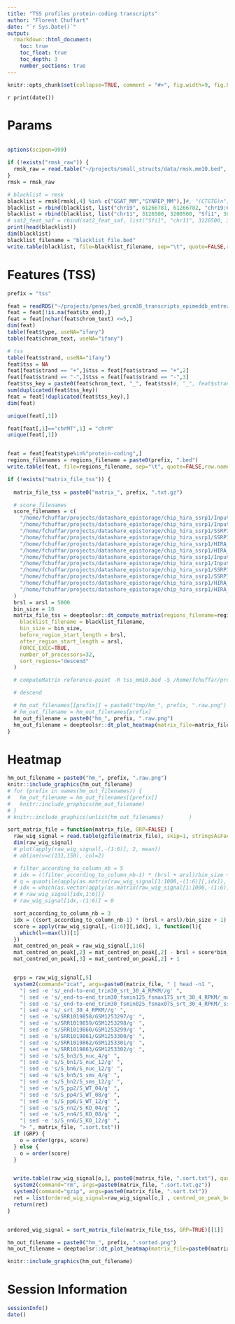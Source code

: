 ```yaml
---
title: "TSS profiles protein-coding transcripts"
author: "Florent Chuffart"
date: "`r Sys.Date()`"
output:
  rmarkdown::html_document:
    toc: true
    toc_float: true
    toc_depth: 3
    number_sections: true
---
```



```r
knitr::opts_chunk$set(collapse=TRUE, comment = "#>", fig.width=9, fig.height=6, eval=TRUE, echo=FALSE, results="hide")
```

`r print(date())`

# Params

```r
```


```r
options(scipen=999)

if (!exists("rmsk_raw")) {
  rmsk_raw = read.table("~/projects/small_structs/data/rmsk.mm10.bed", skip=1, stringsAsFactors=FALSE)
}
rmsk = rmsk_raw

# blacklist = rmsk
blacklist = rmsk[rmsk[,4] %in% c("GSAT_MM","SYNREP_MM"),]#, "(CTGTG)n"),]#
blacklist = rbind(blacklist, list("chr19", 61266781, 61266782, "chr19:61266781-61266782", 1404, "+"))
blacklist = rbind(blacklist, list("chr11", 3126500, 3200500, "Sfi1", 300, "-"))
# sat2_feat_saf = rbind(sat2_feat_saf, list("Sfi1", "chr11", 3126500, 3200500, "-"))
print(head(blacklist))
dim(blacklist)
blacklist_filename = "blacklist_file.bed"
write.table(blacklist, file=blacklist_filename, sep="\t", quote=FALSE,row.names=FALSE, col.names=FALSE)    
```



# Features (TSS)


```r
prefix = "tss"

feat = readRDS("~/projects/genes/bed_grcm38_transcripts_epimeddb_entrez.rds")
feat = feat[!is.na(feat$tx_end),]
feat = feat[nchar(feat$chrom_text) <=5,]
dim(feat)
table(feat$type, useNA="ifany")
table(feat$chrom_text, useNA="ifany")

# tss
table(feat$strand, useNA="ifany")
feat$tss = NA
feat[feat$strand == "+",]$tss = feat[feat$strand == "+",2]
feat[feat$strand == "-",]$tss = feat[feat$strand == "-",3]
feat$tss_key = paste0(feat$chrom_text, "_", feat$tss)#, "_", feat$strand)
sum(duplicated(feat$tss_key))
feat = feat[!duplicated(feat$tss_key),]
dim(feat)

unique(feat[,1])

feat[feat[,1]=="chrMT",1] = "chrM"
unique(feat[,1])


feat = feat[feat$type%in%"protein-coding",]
regions_filenames = regions_filename = paste0(prefix, ".bed")
write.table(feat, file=regions_filename, sep="\t", quote=FALSE,row.names=FALSE, col.names=FALSE)
```







```r
if (!exists("matrix_file_tss")) {
  
  matrix_file_tss = paste0("matrix_", prefix, ".txt.gz")

  # score_filenames
  score_filenames = c(
    "/home/fchuffar/projects/datashare_epistorage/chip_hira_ssrp1/Input_WT_rep1_end-to-end_trim30_srt_SR_30_4_RPKM.bw" ,
    "/home/fchuffar/projects/datashare_epistorage/chip_hira_ssrp1/Input_KO_rep1_end-to-end_trim30_srt_SR_30_4_RPKM.bw" ,
    "/home/fchuffar/projects/datashare_epistorage/chip_hira_ssrp1/SSRP1_WT_rep1_end-to-end_trim30_srt_SR_30_4_RPKM.bw" ,
    "/home/fchuffar/projects/datashare_epistorage/chip_hira_ssrp1/SSRP1_KO_rep1_end-to-end_trim30_srt_SR_30_4_RPKM.bw" ,
    "/home/fchuffar/projects/datashare_epistorage/chip_hira_ssrp1/HIRA__WT_rep1_end-to-end_trim30_srt_SR_30_4_RPKM.bw" ,
    "/home/fchuffar/projects/datashare_epistorage/chip_hira_ssrp1/HIRA__KO_rep1_end-to-end_trim30_srt_SR_30_4_RPKM.bw" ,
    "/home/fchuffar/projects/datashare_epistorage/chip_hira_ssrp1/Input_WT_rep2_end-to-end_trim30_srt_SR_30_4_RPKM.bw" ,
    "/home/fchuffar/projects/datashare_epistorage/chip_hira_ssrp1/Input_KO_rep2_end-to-end_trim30_srt_SR_30_4_RPKM.bw" ,
    "/home/fchuffar/projects/datashare_epistorage/chip_hira_ssrp1/SSRP1_WT_rep2_end-to-end_trim30_srt_SR_30_4_RPKM.bw" ,
    "/home/fchuffar/projects/datashare_epistorage/chip_hira_ssrp1/SSRP1_KO_rep2_end-to-end_trim30_srt_SR_30_4_RPKM.bw" ,
    "/home/fchuffar/projects/datashare_epistorage/chip_hira_ssrp1/HIRA__WT_rep2_end-to-end_trim30_srt_SR_30_4_RPKM.bw" ,
    "/home/fchuffar/projects/datashare_epistorage/chip_hira_ssrp1/HIRA__KO_rep2_end-to-end_trim30_srt_SR_30_4_RPKM.bw" ,
  )
  brsl = arsl = 5000
  bin_size = 10
  matrix_file_tss = deeptoolsr::dt_compute_matrix(regions_filename=regions_filenames, score_filename=score_filenames, out_filename=matrix_file_tss,
    blacklist_filename = blacklist_filename,
    bin_size = bin_size,
    before_region_start_length = brsl,
    after_region_start_length = arsl,
    FORCE_EXEC=TRUE,
    number_of_processors=32,
    sort_regions="descend"
  )

  # computeMatrix reference-point -R tss_mm10.bed -S /home/fchuffar/projects/datashare_epistorage/TGML_runs/bam_epimed/S_pp2_end-to-end_trim30_fsmin125_fsmax175_srt_30_4_RPKM.bw /home/fchuffar/projects/datashare_epistorage/TGML_runs/bam_epimed/F_ast_end-to-end_trim30_srt_30_4_RPKM.bw --outFileName tmp/matrix_tss.txt.gz --referencePoint TSS --binSize 10 --beforeRegionStartLength 5000 --afterRegionStartLength 5000 --numberOfProcessors 32 --sortRegions keep --blackListFileName blacklist_file.bed

  # descend

  # hm_out_filenames[[prefix]] = paste0("tmp/hm_", prefix, ".raw.png")
  # hm_out_filename = hm_out_filenames[prefix]
  hm_out_filename = paste0("hm_", prefix, ".raw.png")
  hm_out_filename = deeptoolsr::dt_plot_heatmap(matrix_file=matrix_file_tss, out_filename=hm_out_filename, FORCE_EXEC=TRUE, color_map="YlOrRd", sort_regions="descend")
}

```

# Heatmap

```r
hm_out_filename = paste0("hm_", prefix, ".raw.png")
knitr::include_graphics(hm_out_filename)
# for (prefix in names(hm_out_filenames)) {
#   hm_out_filename = hm_out_filenames[[prefix]]
#   knitr::include_graphics(hm_out_filename)
# }
# knitr::include_graphics(unlist(hm_out_filenames)        )
```











```r
sort_matrix_file = function(matrix_file, GRP=FALSE) {
  raw_wig_signal = read.table(gzfile(matrix_file), skip=1, stringsAsFactors=FALSE)
  dim(raw_wig_signal)
  # plot(apply(raw_wig_signal[,-(1:6)], 2, mean))
  # abline(v=c(131,150), col=2)

  # filter_according_to_column_nb = 5
  # idx = ((filter_according_to_column_nb-1) * (brsl + arsl)/bin_size + 1):(filter_according_to_column_nb*(brsl + arsl)/bin_size)
  # q = quantile(apply(as.matrix(raw_wig_signal[1:1000,-(1:6)][,idx]), 1, mean), probs=0.990)
  # idx = which(as.vector(apply(as.matrix(raw_wig_signal[1:1000,-(1:6)][,idx]), 1,mean) > q))
  # # raw_wig_signal[idx,1:6][]
  # raw_wig_signal[idx,-(1:6)] = 0

  sort_according_to_column_nb = 3
  idx = ((sort_according_to_column_nb-1) * (brsl + arsl)/bin_size + 1):(sort_according_to_column_nb*(brsl + arsl)/bin_size)
  score = apply(raw_wig_signal[,-(1:6)][,idx], 1, function(l){
    which(l==max(l))[1]
  })
  mat_centred_on_peak = raw_wig_signal[,1:6]
  mat_centred_on_peak[,2] = mat_centred_on_peak[,2] - brsl + score*bin_size 
  mat_centred_on_peak[,3] = mat_centred_on_peak[,2] + 1 


  grps = raw_wig_signal[,5]
  system2(command="zcat", args=paste0(matrix_file, " | head -n1 ", 
    "| sed -e 's/_end-to-end_trim30_srt_30_4_RPKM//g' ", 
    "| sed -e 's/_end-to-end_trim30_fsmin125_fsmax175_srt_30_4_RPKM/_nuc/g' ", 
    "| sed -e 's/_end-to-end_trim30_fsmin025_fsmax075_srt_30_4_RPKM/_ss/g' ", 
    "| sed -e 's/_srt_30_4_RPKM//g' ", 
    "| sed -e 's/SRR1019858/GSM1253297/g' ", 
    "| sed -e 's/SRR1019859/GSM1253298/g' ", 
    "| sed -e 's/SRR1019860/GSM1253299/g' ", 
    "| sed -e 's/SRR1019861/GSM1253300/g' ", 
    "| sed -e 's/SRR1019862/GSM1253301/g' ", 
    "| sed -e 's/SRR1019863/GSM1253302/g' ", 
    "| sed -e 's/S_bn3/S_nuc_4/g' ", 
    "| sed -e 's/S_bn1/S_nuc_12/g' ", 
    "| sed -e 's/S_bn6/S_nuc_12/g' ", 
    "| sed -e 's/S_bn5/S_sms_4/g' ", 
    "| sed -e 's/S_bn2/S_sms_12/g' ", 
    "| sed -e 's/S_pp2/S_WT_04/g' ", 
    "| sed -e 's/S_pp4/S_WT_08/g' ", 
    "| sed -e 's/S_pp6/S_WT_12/g' ", 
    "| sed -e 's/S_nn2/S_KO_04/g' ", 
    "| sed -e 's/S_nn4/S_KO_08/g' ", 
    "| sed -e 's/S_nn6/S_KO_12/g' ", 
    "> ", matrix_file, ".sort.txt"))
  if (GRP) {
    o = order(grps, score)
  } else {
    o = order(score)
  }


  write.table(raw_wig_signal[o,], paste0(matrix_file, ".sort.txt"), quote=FALSE, col.names=FALSE, row.names=FALSE, append=TRUE, sep="\t")
  system2(command="rm", args=paste0(matrix_file, ".sort.txt.gz"))
  system2(command="gzip", args=paste0(matrix_file, ".sort.txt"))  
  ret = list(ordered_wig_signal=raw_wig_signal[o,] , centred_on_peak_bed=mat_centred_on_peak[o,])
  return(ret)
}


ordered_wig_signal = sort_matrix_file(matrix_file_tss, GRP=TRUE)[[1]]

hm_out_filename = paste0("hm_", prefix, ".sorted.png")
hm_out_filename = deeptoolsr::dt_plot_heatmap(matrix_file=paste0(matrix_file_tss, ".sort.txt.gz"), out_filename=hm_out_filename, FORCE_EXEC=TRUE, color_map="YlOrRd")
```

```r
knitr::include_graphics(hm_out_filename)
```
























# Session Information

```r
sessionInfo()
date()
```



























